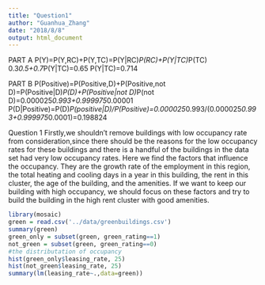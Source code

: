 ```yaml
---
title: "Question1"
author: "Guanhua_Zhang"
date: "2018/8/8"
output: html_document
---
```


PART A
P(Y)=P(Y,RC)+P(Y,TC)=P(Y|RC)*P(RC)+P(Y|TC)*P(TC)
0.3*0.5+0.7*P(Y|TC)=0.65
P(Y|TC)=0.714

PART B
P(Positive)=P(Positive,D)+P(Positive,not D)=P(Positive|D)*P(D)+P(Positive|not D)*P(not D)=0.000025*0.993+0.999975*0.00001
P(D|Positive)=P(D)*P(positive|D)/P(Positive)=0.000025*0.993/(0.000025*0.993+0.999975*0.0001)=0.198824

Question 1
Firstly,we shouldn’t remove buildings with low occupancy rate from consideration,since there should be the reasons for the low occupancy rates for these buildings and there is a handful of the buildings in the data set had very low occupancy rates. Here we find the factors that influence the occupancy. They are the growth rate of the employment in this region, the total heating and cooling days in a year in this building, the rent in this cluster, the age of the building, and the amenities. If we want to keep our building with high occupancy, we should focus on these factors and try to build the building in the high rent cluster with good amenities. 

```r
library(mosaic)
green = read.csv('../data/greenbuildings.csv')
summary(green)
green_only = subset(green, green_rating==1)
not_green = subset(green, green_rating==0)
#the distributation of occupancy
hist(green_only$leasing_rate, 25)
hist(not_green$leasing_rate, 25)
summary(lm(leasing_rate~.,data=green))

```

